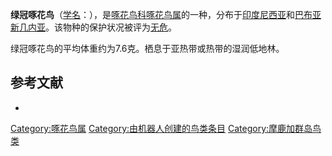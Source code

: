 {{Speciesbox
| name = 绿冠啄花鸟
| image = 
| status = LC | status_system = IUCN3.1
| genus = Dicaeum
| species = pectorale
| authority = {{link-en|萨洛蒙·米勒|Salomon Müller|Müller}}, 1843
| range_map= 
}}

'''绿冠啄花鸟'''（[[学名|学名]]：{{lang|la|''Dicaeum pectorale''}}），是[[啄花鸟科|啄花鸟科]][[啄花鸟属|啄花鸟属]]的一种，分布于[[印度尼西亚|印度尼西亚]]和[[巴布亚新几内亚|巴布亚新几内亚]]。该物种的保护状况被评为[[无危|无危]]。

绿冠啄花鸟的平均体重约为7.6克。栖息于亚热带或热带的湿润低地林。

== 参考文献 ==
*{{cite web|url=http://www.birdlife.org/datazone/speciesfactsheet.php?id=8214&m=0|title=Dicaeum pectorale|publisher=[[国际鸟盟|BirdLife.org]]|accessdate=2011-06-27}}
{{Taxonbar|from=Q3026839}}

[[Category:啄花鸟属|Category:啄花鸟属]]
[[Category:由机器人创建的鸟类条目|Category:由机器人创建的鸟类条目]]
[[Category:摩鹿加群岛鸟类|Category:摩鹿加群岛鸟类]]